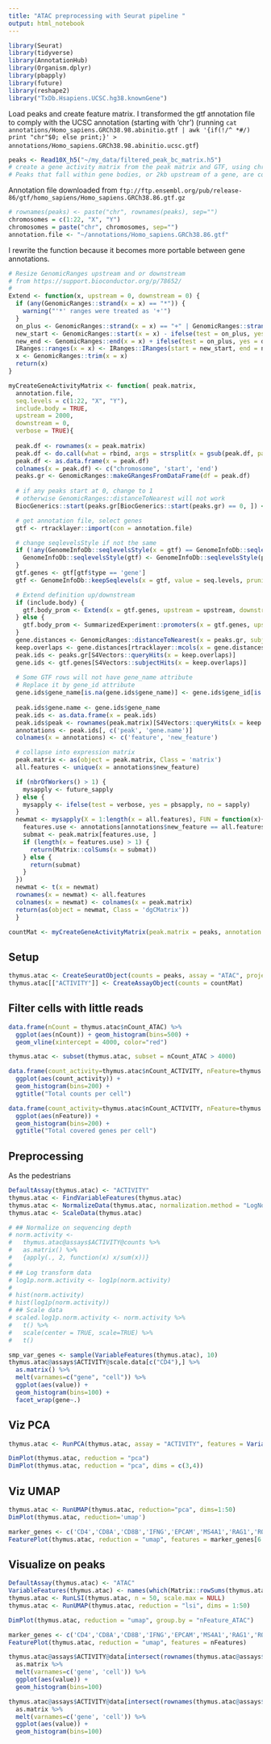 ```yaml
---
title: "ATAC preprocessing with Seurat pipeline "
output: html_notebook
---
```



```r
library(Seurat)
library(tidyverse)
library(AnnotationHub)
library(Organism.dplyr)
library(pbapply)
library(future)
library(reshape2)
library("TxDb.Hsapiens.UCSC.hg38.knownGene")

```

Load peaks and create feature matrix. I transformed the gtf annotation file to comply with the UCSC annotation (starting with 'chr') (running `cat annotations/Homo_sapiens.GRCh38.98.abinitio.gtf | awk '{if(!/^ *#/) print "chr"$0; else print;}' > annotations/Homo_sapiens.GRCh38.98.abinitio.ucsc.gtf`)

```r
peaks <- Read10X_h5("~/my_data/filtered_peak_bc_matrix.h5")
# create a gene activity matrix from the peak matrix and GTF, using chromosomes 1:22, X, and Y.
# Peaks that fall within gene bodies, or 2kb upstream of a gene, are considered
```

<!-- Extract annotations  -->
<!-- ```{r} -->
<!-- ah <- AnnotationHub() -->
<!-- grs <- query(ah, "GRanges") -->
<!-- orgs <- subset(ah, ah$rdataclass == "OrgDb") -->
<!-- human <- orgs[orgs$species=="Homo sapiens"][[1]] -->
<!-- columns(human) -->

<!-- txdb <- TxDb.Hsapiens.UCSC.hg38.knownGene -->
<!-- columns(txdb) -->
<!-- genes(txdb, columns=c("gene_id", "CDSNAME")) -->
<!-- ``` -->

Annotation file downloaded from `ftp://ftp.ensembl.org/pub/release-86/gtf/homo_sapiens/Homo_sapiens.GRCh38.86.gtf.gz`
```r
# rownames(peaks) <- paste("chr", rownames(peaks), sep="")
chromosomes = c(1:22, "X", "Y")
chromosomes = paste("chr", chromosomes, sep="")
annotation.file <- "~/annotations/Homo_sapiens.GRCh38.86.gtf"

```

I rewrite the function because it becomes more portable between gene annotations.

```r
# Resize GenomicRanges upstream and or downstream
# from https://support.bioconductor.org/p/78652/
#
Extend <- function(x, upstream = 0, downstream = 0) {
  if (any(GenomicRanges::strand(x = x) == "*")) {
    warning("'*' ranges were treated as '+'")
  }
  on_plus <- GenomicRanges::strand(x = x) == "+" | GenomicRanges::strand(x = x) == "*"
  new_start <- GenomicRanges::start(x = x) - ifelse(test = on_plus, yes = upstream, no = downstream)
  new_end <- GenomicRanges::end(x = x) + ifelse(test = on_plus, yes = downstream, no = upstream)
  IRanges::ranges(x = x) <- IRanges::IRanges(start = new_start, end = new_end)
  x <- GenomicRanges::trim(x = x)
  return(x)
}

myCreateGeneActivityMatrix <- function( peak.matrix,
  annotation.file,
  seq.levels = c(1:22, "X", "Y"),
  include.body = TRUE,
  upstream = 2000,
  downstream = 0,
  verbose = TRUE){
    
  peak.df <- rownames(x = peak.matrix)
  peak.df <- do.call(what = rbind, args = strsplit(x = gsub(peak.df, pattern = ":", replacement = "-"), split = "-"))
  peak.df <- as.data.frame(x = peak.df)
  colnames(x = peak.df) <- c("chromosome", 'start', 'end')
  peaks.gr <- GenomicRanges::makeGRangesFromDataFrame(df = peak.df)
  
  # if any peaks start at 0, change to 1
  # otherwise GenomicRanges::distanceToNearest will not work 
  BiocGenerics::start(peaks.gr[BiocGenerics::start(peaks.gr) == 0, ]) <- 1

  # get annotation file, select genes
  gtf <- rtracklayer::import(con = annotation.file)

  # change seqlevelsStyle if not the same
  if (!any(GenomeInfoDb::seqlevelsStyle(x = gtf) == GenomeInfoDb::seqlevelsStyle(x = peaks.gr))) {
    GenomeInfoDb::seqlevelsStyle(gtf) <- GenomeInfoDb::seqlevelsStyle(peaks.gr)
  }
  gtf.genes <- gtf[gtf$type == 'gene']
  gtf <- GenomeInfoDb::keepSeqlevels(x = gtf, value = seq.levels, pruning.mode = 'coarse') ## I basically just swiched position of this line

  # Extend definition up/downstream
  if (include.body) {
    gtf.body_prom <- Extend(x = gtf.genes, upstream = upstream, downstream = downstream)
  } else {
    gtf.body_prom <- SummarizedExperiment::promoters(x = gtf.genes, upstream = upstream, downstream = downstream)
  }
  gene.distances <- GenomicRanges::distanceToNearest(x = peaks.gr, subject = gtf.body_prom)
  keep.overlaps <- gene.distances[rtracklayer::mcols(x = gene.distances)$distance == 0]
  peak.ids <- peaks.gr[S4Vectors::queryHits(x = keep.overlaps)]
  gene.ids <- gtf.genes[S4Vectors::subjectHits(x = keep.overlaps)]
  
  # Some GTF rows will not have gene_name attribute
  # Replace it by gene_id attribute
  gene.ids$gene_name[is.na(gene.ids$gene_name)] <- gene.ids$gene_id[is.na(gene.ids$gene_name)]
  
  peak.ids$gene.name <- gene.ids$gene_name
  peak.ids <- as.data.frame(x = peak.ids)
  peak.ids$peak <- rownames(peak.matrix)[S4Vectors::queryHits(x = keep.overlaps)]
  annotations <- peak.ids[, c('peak', 'gene.name')]
  colnames(x = annotations) <- c('feature', 'new_feature')

  # collapse into expression matrix
  peak.matrix <- as(object = peak.matrix, Class = 'matrix')
  all.features <- unique(x = annotations$new_feature)

  if (nbrOfWorkers() > 1) {
    mysapply <- future_sapply
  } else {
    mysapply <- ifelse(test = verbose, yes = pbsapply, no = sapply)
  }
  newmat <- mysapply(X = 1:length(x = all.features), FUN = function(x){
    features.use <- annotations[annotations$new_feature == all.features[[x]], ]$feature
    submat <- peak.matrix[features.use, ]
    if (length(x = features.use) > 1) {
      return(Matrix::colSums(x = submat))
    } else {
      return(submat)
    }
  })
  newmat <- t(x = newmat)
  rownames(x = newmat) <- all.features
  colnames(x = newmat) <- colnames(x = peak.matrix)
  return(as(object = newmat, Class = 'dgCMatrix'))
  }
```

```r
countMat <- myCreateGeneActivityMatrix(peak.matrix = peaks, annotation.file = annotation.file, seq.levels = chromosomes,upstream = 2000)
```

## Setup 

```r
thymus.atac <- CreateSeuratObject(counts = peaks, assay = "ATAC", project = "Thymus_ATAC")
thymus.atac[["ACTIVITY"]] <- CreateAssayObject(counts = countMat)
```

## Filter cells with little reads
```r
data.frame(nCount = thymus.atac$nCount_ATAC) %>%
  ggplot(aes(nCount)) + geom_histogram(bins=500) +
  geom_vline(xintercept = 4000, color="red")

thymus.atac <- subset(thymus.atac, subset = nCount_ATAC > 4000)
```

```r
data.frame(count_activity=thymus.atac$nCount_ACTIVITY, nFeature=thymus.atac$nFeature_ACTIVITY) %>%
  ggplot(aes(count_activity)) +
  geom_histogram(bins=200) +
  ggtitle("Total counts per cell")

data.frame(count_activity=thymus.atac$nCount_ACTIVITY, nFeature=thymus.atac$nFeature_ACTIVITY) %>%
  ggplot(aes(nFeature)) +
  geom_histogram(bins=200) +
  ggtitle("Total covered genes per cell")


```


## Preprocessing
As the pedestrians 
```r
DefaultAssay(thymus.atac) <- "ACTIVITY"
thymus.atac <- FindVariableFeatures(thymus.atac)
thymus.atac <- NormalizeData(thymus.atac, normalization.method = "LogNormalize", scale.factor = 1000)
thymus.atac <- ScaleData(thymus.atac)

# ## Normalize on sequencing depth
# norm.activity <- 
#   thymus.atac@assays$ACTIVITY@counts %>% 
#   as.matrix() %>%
#   {apply(., 2, function(x) x/sum(x))}
# 
# ## Log transform data 
# log1p.norm.activity <- log1p(norm.activity)
# 
# hist(norm.activity)
# hist(log1p(norm.activity))
# ## Scale data
# scaled.log1p.norm.activity <- norm.activity %>%
#   t() %>%
#   scale(center = TRUE, scale=TRUE) %>%
#   t()

```

```r
smp_var_genes <- sample(VariableFeatures(thymus.atac), 10)
thymus.atac@assays$ACTIVITY@scale.data[c("CD4"),] %>%
  as.matrix() %>%
  melt(varnames=c("gene", "cell")) %>%
  ggplot(aes(value)) +
  geom_histogram(bins=100) +
  facet_wrap(gene~.) 
```

## Viz PCA
```r
thymus.atac <- RunPCA(thymus.atac, assay = "ACTIVITY", features = VariableFeatures(thymus.atac))

DimPlot(thymus.atac, reduction = "pca")
DimPlot(thymus.atac, reduction = "pca", dims = c(3,4))
```

## Viz UMAP
```r
thymus.atac <- RunUMAP(thymus.atac, reduction="pca", dims=1:50)
DimPlot(thymus.atac, reduction='umap')
```
```r
marker_genes <- c('CD4','CD8A','CD8B','IFNG','EPCAM','MS4A1','RAG1','RORC','TBX21','CLEC9A')
FeaturePlot(thymus.atac, reduction = "umap", features = marker_genes[6:10])
```

## Visualize on peaks 
```r
DefaultAssay(thymus.atac) <- "ATAC"
VariableFeatures(thymus.atac) <- names(which(Matrix::rowSums(thymus.atac) > 100))
thymus.atac <- RunLSI(thymus.atac, n = 50, scale.max = NULL)
thymus.atac <- RunUMAP(thymus.atac, reduction = "lsi", dims = 1:50)
```

```r
DimPlot(thymus.atac, reduction = "umap", group.by = "nFeature_ATAC")
```
```r
marker_genes <- c('CD4','CD8A','CD8B','IFNG','EPCAM','MS4A1','RAG1','RORC','TBX21','CLEC9A')
FeaturePlot(thymus.atac, reduction = "umap", features = nFeatures)
```
```r
thymus.atac@assays$ACTIVITY@data[intersect(rownames(thymus.atac@assays$ACTIVITY@counts), smp_var_genes),] %>%
  as.matrix %>%
  melt(varnames=c('gene', 'cell')) %>%
  ggplot(aes(value)) +
  geom_histogram(bins=100)

thymus.atac@assays$ACTIVITY@data[intersect(rownames(thymus.atac@assays$ACTIVITY@counts), marker_genes),] %>%
  as.matrix %>%
  melt(varnames=c('gene', 'cell')) %>%
  ggplot(aes(value)) +
  geom_histogram(bins=100)
```

